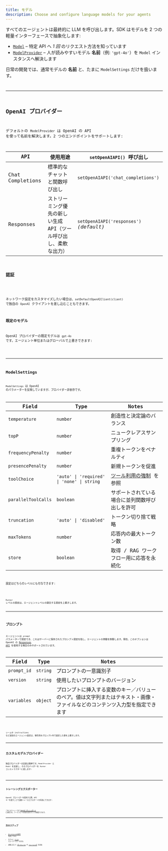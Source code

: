 ```yaml
---
title: モデル
description: Choose and configure language models for your agents
---
```



すべてのエージェントは最終的に LLM を呼び出します。SDK はモデルを 2 つの軽量インターフェースで抽象化します:

- [`Model`](/openai-agents-js/openai/agents/interfaces/model) – 特定 API へ _1 回_ のリクエスト方法を知っています
- [`ModelProvider`](/openai-agents-js/openai/agents/interfaces/modelprovider) – 人が読みやすいモデル **名前**（例: `'gpt-4o'`）を `Model` インスタンスへ解決します

日常の開発では、通常モデルの **名前** と、たまに `ModelSettings` だけを扱います。

<Code
  lang="typescript"
  code={agentWithModelExample}
  title="エージェントごとにモデルを指定"
/>

---

## OpenAI プロバイダー

デフォルトの `ModelProvider` は OpenAI の API を使って名前を解決します。2 つのエンドポイントをサポートします:

| API              | 使用用途                                                         | `setOpenAIAPI()` 呼び出し               |
| ---------------- | ---------------------------------------------------------------- | --------------------------------------- |
| Chat Completions | 標準的なチャットと関数呼び出し                                   | `setOpenAIAPI('chat_completions')`      |
| Responses        | ストリーミング優先の新しい生成 API（ツール呼び出し、柔軟な出力） | `setOpenAIAPI('responses')` _(default)_ |

### 認証

<Code
  lang="typescript"
  code={setDefaultOpenAIKeyExample}
  title="既定の OpenAI キーを設定"
/>

ネットワーク設定をカスタマイズしたい場合は、`setDefaultOpenAIClient(client)` で独自の `OpenAI` クライアントを差し込むこともできます。

### 既定のモデル

OpenAI プロバイダーの既定モデルは `gpt-4o` です。エージェント単位またはグローバルで上書きできます:

<Code
  lang="typescript"
  code={runnerWithModelExample}
  title="既定モデルを設定"
/>

---

## ModelSettings

`ModelSettings` は OpenAI のパラメーターを反映していますが、プロバイダー非依存です。

| Field               | Type                                       | Notes                                                                          |
| ------------------- | ------------------------------------------ | ------------------------------------------------------------------------------ |
| `temperature`       | `number`                                   | 創造性と決定論のバランス                                                       |
| `topP`              | `number`                                   | ニュークレアスサンプリング                                                     |
| `frequencyPenalty`  | `number`                                   | 重複トークンをペナルティ                                                       |
| `presencePenalty`   | `number`                                   | 新規トークンを促進                                                             |
| `toolChoice`        | `'auto' \| 'required' \| 'none' \| string` | [ツール利用の強制](/openai-agents-js/ja/guides/agents#forcing-tool-use) を参照 |
| `parallelToolCalls` | `boolean`                                  | サポートされている場合に並列関数呼び出しを許可                                 |
| `truncation`        | `'auto' \| 'disabled'`                     | トークン切り捨て戦略                                                           |
| `maxTokens`         | `number`                                   | 応答内の最大トークン数                                                         |
| `store`             | `boolean`                                  | 取得 / RAG ワークフロー用に応答を永続化                                        |

設定はどちらのレベルにも付与できます:

<Code lang="typescript" code={modelSettingsExample} title="モデル設定" />

`Runner` レベルの設定は、エージェントレベルの競合する設定を上書きします。

---

## プロンプト

エージェントは `prompt` パラメーターで設定でき、これはサーバーに保存されたプロンプト設定を指し、エージェントの挙動を制御します。現在、このオプションは OpenAI の [Responses API](https://platform.openai.com/docs/api-reference/responses) を使用する場合のみサポートされています。

| Field       | Type     | Notes                                                                                                                        |
| ----------- | -------- | ---------------------------------------------------------------------------------------------------------------------------- |
| `prompt_id` | `string` | プロンプトの一意識別子                                                                                                       |
| `version`   | `string` | 使用したいプロンプトのバージョン                                                                                             |
| `variables` | `object` | プロンプトに挿入する変数のキー／バリューのペア。値は文字列またはテキスト・画像・ファイルなどのコンテンツ入力型を指定できます |

<Code lang="typescript" code={promptIdExample} title="モデル設定" />

ツールや instructions など追加のエージェント設定は、保存済みプロンプト内で設定した値を上書きします。

---

## カスタムモデルプロバイダー

独自プロバイダーの実装は簡単です。`ModelProvider` と `Model` を実装し、そのプロバイダーを `Runner` コンストラクターに渡します:

<Code
  lang="typescript"
  code={modelCustomProviderExample}
  title="最小限のカスタムプロバイダー"
/>

---

## トレーシングエクスポーター

OpenAI プロバイダーを使用する際、API キーを渡すことで自動トレースエクスポートを有効にできます:

<Code
  lang="typescript"
  code={setTracingExportApiKeyExample}
  title="トレーシングエクスポーター"
/>

これによりトレースが [OpenAI ダッシュボード](https://platform.openai.com/traces) に送信され、ワークフローの完全な実行グラフを確認できます。

---

## 次のステップ

- [エージェントの実行](/openai-agents-js/ja/guides/running-agents) を試してみる
- モデルに [ツール](/openai-agents-js/ja/guides/tools) でスーパーパワーを付与
- 必要に応じて [ガードレール](/openai-agents-js/ja/guides/guardrails) や [トレーシング](/openai-agents-js/ja/guides/tracing) を追加
